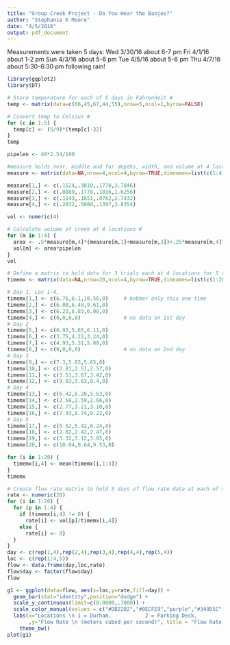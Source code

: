```yaml
---
title: "Group Creek Project - Do You Hear the Banjos?"
author: "Stephanie K Moore"
date: "4/5/2016"
output: pdf_document
---
```

Measurements were taken 5 days:
Wed 3/30/16 about 6-7 pm
Fri 4/1/16 about 1-2 pm
Sun 4/3/16 about 5-6 pm
Tue 4/5/16 about 5-6 pm
Thu 4/7/16 about 5:30-6:30 pm following rain!

```r
library(ggplot2)
library(DT)

# Store temperature for each of 5 days in Fahrenheit #
temp <- matrix(data=c(66,45,67,44,55),nrow=5,ncol=1,byrow=FALSE)

# Convert temp to Celsius #
for (c in 1:5) {
  temp[c] <- (5/9)*(temp[c]-32)
}
temp 

pipelen <- 48*2.54/100

#measure holds near, middle and far depths, width, and volume at 4 locations in meters #
measure <- matrix(data=NA,nrow=4,ncol=4,byrow=TRUE,dimnames=list(c(1:4),c("Near Depth","Mid-Depth","Far Depth","Width"))) 

measure[1,] <- c(.1524,.3810,.1778,3.7846) 
measure[2,] <- c(.0889,.1778,.1016,1.6256) 
measure[3,] <- c(.1143,.1651,.0762,2.7432) 
measure[4,] <- c(.2032,.5080,.1397,3.8354) 

vol <- numeric(4)

# Calculate volume of creek at 4 locations #
for (m in 1:4) {
  area <- .5*measure[m,4]*(measure[m,1]+measure[m,3])+.25*measure[m,4]*(2*measure[m,2]-measure[m,1]-measure[m,3])
  vol[m] <- area*pipelen
}
vol

# Define a matrix to hold data for 3 trials each at 4 locations for 5 days #
timemx <- matrix(data=NA,nrow=20,ncol=4,byrow=TRUE,dimnames=list(c(1:20),c("Trial 1","Trial 2","Trial 3","Mean Sec")))

# Day 1, Loc 1-4,
timemx[1,] <- c(6.76,6.1,10.56,0)     # bobber only this one time
timemx[2,] <- c(6.08,6.48,9.61,0)
timemx[3,] <- c(6.23,6.83,6.08,0)
timemx[4,] <- c(0,0,0,0)              # no data on 1st day
# Day 2
timemx[5,] <- c(6.93,5.65,6.11,0)
timemx[6,] <- c(3.75,4.22,3.24,0)
timemx[7,] <- c(4.93,5.31,5.88,0)
timemx[8,] <- c(0,0,0,0)              # no data on 2nd day
# Day 3
timemx[9,] <- c(7.3,5.83,5.65,0)
timemx[10,] <- c(2.81,2.51,2.57,0)
timemx[11,] <- c(3.51,3.67,3.42,0)
timemx[12,] <- c(9.03,9.63,8.4,0)    
# Day 4
timemx[13,] <- c(6.42,6.20,5.63,0)
timemx[14,] <- c(2.58,2.59,2.66,0)
timemx[15,] <- c(2.77,3.21,3.10,0)
timemx[16,] <- c(7.43,8.74,8.22,0)
# Day 5
timemx[17,] <- c(5.52,5.42,6.24,0)
timemx[18,] <- c(2.82,2.42,2.47,0)
timemx[19,] <- c(3.32,3.12,3.05,0)
timemx[20,] <- c(10.04,9.64,9.53,0) 

for (i in 1:20) {
  timemx[i,4] <- mean(timemx[i,1:3])
}
timemx
```

```r
# Create flow rate matrix to hold 5 days of flow rate data at each of 4 locations #
rate <- numeric(20)
for (i in 1:20) {
  for (p in 1:4) {
    if (timemx[i,4] != 0) {
      rate[i] <- vol[p]/timemx[i,4]}
    else {
      rate[i] <- 0}
  }
}
day <- c(rep(1,4),rep(2,4),rep(3,4),rep(4,4),rep(5,4))
loc <- c(rep(1:4,5))
flow <- data.frame(day,loc,rate)
flow$day <- factor(flow$day)
flow
```


```r
g1 <- ggplot(data=flow, aes(x=loc,y=rate,fill=day)) +
  geom_bar(stat="identity",position="dodge") +
  scale_y_continuous(limit=c(0.0000,.7000)) + 
  scale_color_manual(values = c("#DB2202","#0ECFE9","purple","#349D5C","orange")) +
  labs(x="Locations \n 1 = Durham,           2 = Parking Deck,           3 = Walker,           4 = Depot"
       ,y="Flow Rate \n (meters cubed per second)", title = "Flow Rate by Location") +
    theme_bw()
plot(g1) 

```

